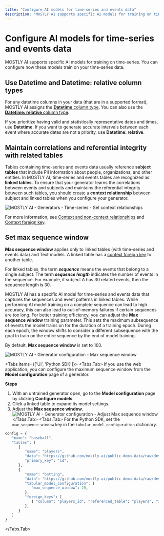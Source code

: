 ```yaml
---
title: "Configure AI models for time-series and events data"
description: "MOSTLY AI supports specific AI models for training on time-series. You can configure how these models train on your time-series data."
---
```



# Configure AI models for time-series and events data

MOSTLY AI supports specific AI models for training on time-series. You can configure how these models train on your time-series data.

## Use Datetime and Datetime: relative column types

For any datetime columns in your data (that are in a supported format), MOSTLY AI assigns the [**Datetime** column type](/generators/configure/set-encoding-types#datetime). You can also use the [**Datetime: relative** column type](/generators/configure/set-encoding-types#datetime-relative).

If you prioritize having valid and statistically representative dates and times, use **Datetime**. If you want to generate accurate intervals between each event where accurate dates are not a priority, use **Datetime: relative**.

## Maintain correlations and referential integrity with related tables

Tables containing time-series and events data usually reference **subject tables** that include PII information about people, organizations, and other entities. In MOSTLY AI, time-series and events tables are recognized as **linked tables**. To ensure that your generator learns the correlations between events and subjects and maintains the referential integrity between such tables, you should create a **context relationship** between subject and linked tables when you configure your generator.

<Image
   src="/docimages/generators/configure-time-series/time-series-01-set-context-relationships.webp"
   alt="MOSTLY AI - Generators - Time-series - Set context relationships"
   width={800}
   height={150}
/>

For more information, see [Context and non-context relationships](/generators/configure/set-table-relationships/multi-table#context-and-non-context-relationships) and [Context foreign key](/generators/configure/set-table-relationships#context-foreign-key).

## Set max sequence window

**Max sequence window** applies only to linked tables (with time-series and events data) and Text models. A linked table has a [context foreign key](/generators/configure/set-table-relationships#context-foreign-key) to another table.

For linked tables, the term **_sequence_** means the events that belong to a single subject. The term **_sequence length_** indicates the number of events in the sequence. For example, if subject A has 30 related events, then the sequence length is 30.

MOSTLY AI has a specific AI model for time-series and events data that captures the sequences and event patterns in linked tables. While performing AI model training on a complete sequence can lead to high accuracy, this can also lead to out-of-memory failures if certain sequences are too long. For better training efficiency, you can adjust the **Max sequence window** training parameter. This sets the maximum subsequence of events the model trains on for the duration of a training epoch. During each epoch, the window shifts to consider a different subsequence with the goal to train on the entire sequence by the end of model training.

By default, **Max sequence window** is set to 100.

<Image
    src="/docimages/generators/configure-time-series/max-sequence-window.svg"
    alt="MOSTLY AI - Generator configuration - Max sequence window"
    width={900}
    height={300}
/>

<Tabs items={['UI', 'Python SDK']}>
<Tabs.Tab>
If you use the web application, you can configure the maximum sequence window from the **Model configuration** page of a generator.

**Steps**

1. With an untrained generator open, go to the **Model configuration** page by clicking **Configure models**.
2. Click a linked table to expand its model settings.
3. Adjust the **Max sequence window**.
    <Image
        src="/docimages/generators/configure-time-series/time-series-02-adjust-max-sequence-window.webp"
        alt="MOSTLY AI - Generator configuration - Adjust Max sequence window"
        width={900}
        height={300}
    />
</Tabs.Tab>
<Tabs.Tab>
For the Python SDK, set the `max_sequence_window` key in the `tabular_model_configuration` dictionary.

```python filename="python" copy {13}
config = {
   "name": "baseball",
   "tables": [
      {
         "name": "players",
         "data": "https://github.com/mostly-ai/public-demo-data/raw/dev/baseball/players.csv.gz",
         "primary_key": "id",
      },
      {
         "name": "batting",
         "data": "https://github.com/mostly-ai/public-demo-data/raw/dev/baseball/batting.csv.gz",
         "tabular_model_configuration": {
            "max_sequence_window": 20,
         },
         "foreign_keys": [
            { "column": "players_id", "referenced_table": "players", "is_context": True }
         ],
      }
   ]
}
```
</Tabs.Tab>
</Tabs>
